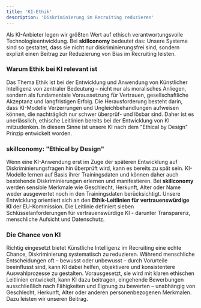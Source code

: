 ```yaml
---
title: 'KI-Ethik'
description: 'Diskriminierung im Recruiting reduzieren'
---
```


Als KI-Anbieter legen wir größten Wert auf ethisch verantwortungsvolle 
Technologieentwicklung. Bei **skillconomy** bedeutet das: Unsere Systeme sind so gestaltet, dass 
sie nicht nur diskriminierungsfrei sind, sondern explizit einen Beitrag zur Reduzierung von Bias im Recruiting leisten. 

### Warum Ethik bei KI relevant ist ###

Das Thema Ethik ist bei der Entwicklung und Anwendung von Künstlicher Intelligenz von zentraler Bedeutung – 
nicht nur als moralisches Anliegen, sondern als fundamentale Voraussetzung für Vertrauen, gesellschaftliche Akzeptanz und 
langfristigen Erfolg. Die Herausforderung besteht darin, dass KI-Modelle Verzerrungen und Ungleichbehandlungen aufweisen 
können, die nachträglich nur schwer überprüf- und lösbar sind. Daher ist es unerlässlich, ethische Leitlinien bereits 
bei der Entwicklung von KI mitzudenken. In diesem Sinne ist unsere KI nach dem "Ethical by Design" Prinzip entwickelt worden. 

### skillconomy: "Ethical by Design" ###

Wenn eine KI-Anwendung erst im Zuge der späteren Entwicklung auf Diskriminierungsfragen hin überprüft wird, kann es bereits 
zu spät sein. KI-Modelle lernen auf Basis ihrer Trainingsdaten und können daher auch bestehende Diskriminierungen erlernen und 
manifestieren. Bei **skillconomy** werden sensible Merkmale wie Geschlecht, Herkunft, Alter oder Name weder ausgewertet 
noch in den Trainingsdaten berücksichtigt. Unsere Entwicklung orientiert sich an den 
**Ethik-Leitlinien für vertrauenswürdige KI** der EU-Kommission. Die Leitlinie definiert sieben Schlüsselanforderungen 
für vertrauenswürdige KI - darunter Transparenz, menschliche Aufsicht und Datenschutz. 

### Die Chance von KI ###

Richtig eingesetzt bietet Künstliche Intelligenz im Recruiting eine echte Chance, Diskriminierung systematisch zu 
reduzieren. Während menschliche Entscheidungen oft – bewusst oder unbewusst – durch Vorurteile beeinflusst sind, kann 
KI dabei helfen, objektivere und konsistentere Auswahlprozesse zu gestalten. Vorausgesetzt, sie wird mit klaren ethischen 
Leitlinien entwickelt, kann KI dazu beitragen, eingehende Bewerbungen ausschließlich nach Fähigkeiten und Eignung zu bewerten – 
unabhängig von Geschlecht, Herkunft, Alter oder anderen personenbezogenen Merkmalen. Dazu leisten wir unseren Beitrag. 




